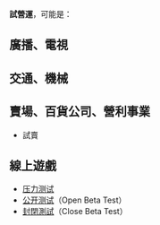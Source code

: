 '''試營運'''，可能是：

==廣播、電視==
{{see|ja:試験放送}}

==交通、機械==
{{see|ja:試運転}}

==賣場、百貨公司、營利事業==
*試賣

==線上遊戲==
*[[压力测试|压力测试]]
*[[公开测试|公开测试]]（Open Beta Test）
*[[封閉測試|封閉測試]]（Close Beta Test）

{{disambig|Cat=三字消歧义}}